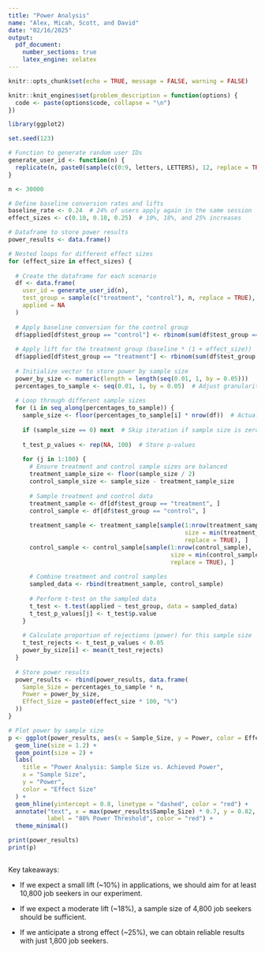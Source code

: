 ```yaml
---
title: "Power Analysis"
name: "Alex, Micah, Scott, and David"
date: "02/16/2025"
output: 
  pdf_document: 
    number_sections: true
    latex_engine: xelatex
---
```

```r
knitr::opts_chunk$set(echo = TRUE, message = FALSE, warning = FALSE)

knitr::knit_engines$set(problem_description = function(options) {
  code <- paste(options$code, collapse = "\n")
})
```
```r
library(ggplot2) 

set.seed(123)

# Function to generate random user IDs
generate_user_id <- function(n) {
  replicate(n, paste0(sample(c(0:9, letters, LETTERS), 12, replace = TRUE), collapse = ""))
}

n <- 30000

# Define baseline conversion rates and lifts
baseline_rate <- 0.24  # 24% of users apply again in the same session
effect_sizes <- c(0.10, 0.18, 0.25)  # 10%, 18%, and 25% increases

# Dataframe to store power results
power_results <- data.frame()

# Nested loops for different effect sizes
for (effect_size in effect_sizes) {
  
  # Create the dataframe for each scenario
  df <- data.frame(
    user_id = generate_user_id(n), 
    test_group = sample(c("treatment", "control"), n, replace = TRUE),
    applied = NA
  )
  
  # Apply baseline conversion for the control group
  df$applied[df$test_group == "control"] <- rbinom(sum(df$test_group == "control"), 1, baseline_rate)
  
  # Apply lift for the treatment group (baseline * (1 + effect_size))
  df$applied[df$test_group == "treatment"] <- rbinom(sum(df$test_group == "treatment"), 1, baseline_rate * (1 + effect_size))
  
  # Initialize vector to store power by sample size
  power_by_size <- numeric(length = length(seq(0.01, 1, by = 0.05)))
  percentages_to_sample <- seq(0.01, 1, by = 0.05)  # Adjust granularity
  
  # Loop through different sample sizes
  for (i in seq_along(percentages_to_sample)) {
    sample_size <- floor(percentages_to_sample[i] * nrow(df))  # Actual sample size
    
    if (sample_size == 0) next  # Skip iteration if sample size is zero
    
    t_test_p_values <- rep(NA, 100)  # Store p-values
    
    for (j in 1:100) {
      # Ensure treatment and control sample sizes are balanced
      treatment_sample_size <- floor(sample_size / 2)
      control_sample_size <- sample_size - treatment_sample_size
      
      # Sample treatment and control data
      treatment_sample <- df[df$test_group == "treatment", ]
      control_sample <- df[df$test_group == "control", ]
      
      treatment_sample <- treatment_sample[sample(1:nrow(treatment_sample), 
                                                  size = min(treatment_sample_size, nrow(treatment_sample)), 
                                                  replace = TRUE), ]
      control_sample <- control_sample[sample(1:nrow(control_sample), 
                                              size = min(control_sample_size, nrow(control_sample)), 
                                              replace = TRUE), ]
      
      # Combine treatment and control samples
      sampled_data <- rbind(treatment_sample, control_sample)
      
      # Perform t-test on the sampled data
      t_test <- t.test(applied ~ test_group, data = sampled_data)
      t_test_p_values[j] <- t_test$p.value
    }
    
    # Calculate proportion of rejections (power) for this sample size
    t_test_rejects <- t_test_p_values < 0.05
    power_by_size[i] <- mean(t_test_rejects)
  }
  
  # Store power results
  power_results <- rbind(power_results, data.frame(
    Sample_Size = percentages_to_sample * n, 
    Power = power_by_size, 
    Effect_Size = paste0(effect_size * 100, "%")
  ))
}

# Plot power by sample size
p <- ggplot(power_results, aes(x = Sample_Size, y = Power, color = Effect_Size)) +
  geom_line(size = 1.2) +
  geom_point(size = 2) +
  labs(
    title = "Power Analysis: Sample Size vs. Achieved Power",
    x = "Sample Size",
    y = "Power",
    color = "Effect Size"
  ) +
  geom_hline(yintercept = 0.8, linetype = "dashed", color = "red") +
  annotate("text", x = max(power_results$Sample_Size) * 0.7, y = 0.82, 
           label = "80% Power Threshold", color = "red") +
  theme_minimal()

print(power_results)
print(p)



```



Key takeaways:

-   If we expect a small lift (~10%) in applications, we should aim for at least 10,800 job seekers in our experiment.

-   If we expect a moderate lift (~18%), a sample size of 4,800 job seekers should be sufficient.

-   If we anticipate a strong effect (~25%), we can obtain reliable results with just 1,800 job seekers.



